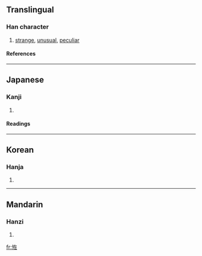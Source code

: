 {{see|怪}}

==Translingual==
===Han character===
{{Han char|rn=61|rad=心|as=06|sn=9|four=|canj=心大中土 (PKLG)}}
# [[strange]], [[unusual]], [[peculiar]]
====References====
{{Han ref|kx=0384.310|dkj=10574|dj=0715.140|hdz=42294.100|uh=6060|ud=24672}}
----
==Japanese==
===Kanji===
{{ja-kanji|grade=|rs=心06}}
# {{defn|Japanese}} 
====Readings====
{{ja-readings|on=[[かい]] (kai), [[け]] (ke)|kun=[[あやしい]] (ayashii)}}
----
==Korean==
===Hanja===
{{ko-hanja|hangeul=괴|eumhun=|rv=goe|mr=koe|y=koy}}
# {{defn|Korean}}
----
==Mandarin==
===Hanzi===
{{cmn-hanzi|pin=[[guài]] ([[guai4]])|wg=kuai<sup>4</sup>}}
# {{defn|Mandarin}}

[[fr:恠]]